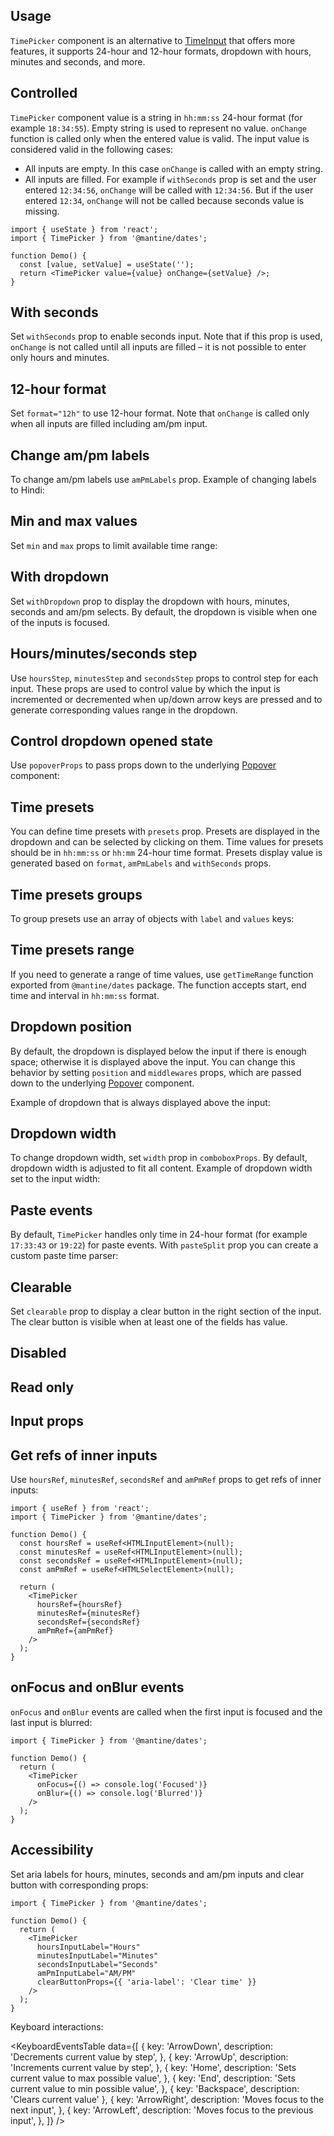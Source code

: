 

## Usage

`TimePicker` component is an alternative to [TimeInput](/dates/time-input) that offers more
features, it supports 24-hour and 12-hour formats, dropdown with hours, minutes and seconds, and
more.

<Demo data={TimePickerDemos.usage} />

## Controlled

`TimePicker` component value is a string in `hh:mm:ss` 24-hour format (for example `18:34:55`).
Empty string is used to represent no value. `onChange` function is called only when the entered value is valid.
The input value is considered valid in the following cases:

- All inputs are empty. In this case `onChange` is called with an empty string.
- All inputs are filled. For example if `withSeconds` prop is set and the user entered `12:34:56`, `onChange` will be called with `12:34:56`. But if the user entered `12:34`, `onChange` will not be called because seconds value is missing.

```tsx
import { useState } from 'react';
import { TimePicker } from '@mantine/dates';

function Demo() {
  const [value, setValue] = useState('');
  return <TimePicker value={value} onChange={setValue} />;
}
```

## With seconds

Set `withSeconds` prop to enable seconds input. Note that if this prop is used,
`onChange` is not called until all inputs are filled – it is not possible
to enter only hours and minutes.

<Demo data={TimePickerDemos.withSeconds} />

## 12-hour format

Set `format="12h"` to use 12-hour format. Note that `onChange` is called only when all inputs are filled
including am/pm input.

<Demo data={TimePickerDemos.format12h} />

## Change am/pm labels

To change am/pm labels use `amPmLabels` prop. Example of changing labels to Hindi:

<Demo data={TimePickerDemos.amPmLabels} />

## Min and max values

Set `min` and `max` props to limit available time range:

<Demo data={TimePickerDemos.minMax} />

## With dropdown

Set `withDropdown` prop to display the dropdown with hours, minutes, seconds and am/pm selects.
By default, the dropdown is visible when one of the inputs is focused.

<Demo data={TimePickerDemos.withDropdown} />

## Hours/minutes/seconds step

Use `hoursStep`, `minutesStep` and `secondsStep` props to control step for each input.
These props are used to control value by which the input is incremented or decremented when
up/down arrow keys are pressed and to generate corresponding values range in the dropdown.

<Demo data={TimePickerDemos.steps} />

## Control dropdown opened state

Use `popoverProps` to pass props down to the underlying [Popover](/core/popover) component:

<Demo data={TimePickerDemos.controlledDropdown} />

## Time presets

You can define time presets with `presets` prop. Presets are displayed in the dropdown and can be selected by clicking on them.
Time values for presets should be in `hh:mm:ss` or `hh:mm` 24-hour time format. Presets
display value is generated based on `format`, `amPmLabels` and `withSeconds` props.

<Demo data={TimePickerDemos.presets} />

## Time presets groups

To group presets use an array of objects with `label` and `values` keys:

<Demo data={TimePickerDemos.presetsGroups} />

## Time presets range

If you need to generate a range of time values, use `getTimeRange` function exported from
`@mantine/dates` package. The function accepts start, end time and interval in `hh:mm:ss` format.

<Demo data={TimePickerDemos.presetsRange} />

## Dropdown position

By default, the dropdown is displayed below the input if there is enough space; otherwise it is displayed above the input.
You can change this behavior by setting `position` and `middlewares` props, which are passed down to the
underlying [Popover](/core/popover) component.

Example of dropdown that is always displayed above the input:

<Demo data={TimePickerDemos.dropdownPosition} />

## Dropdown width

To change dropdown width, set `width` prop in `comboboxProps`. By default,
dropdown width is adjusted to fit all content. Example of dropdown width set
to the input width:

<Demo data={TimePickerDemos.dropdownWidth} />

## Paste events

By default, `TimePicker` handles only time in 24-hour format (for example `17:33:43` or `19:22`) for paste events.
With `pasteSplit` prop you can create a custom paste time parser:

<Demo data={TimePickerDemos.pasteSplit} />

## Clearable

Set `clearable` prop to display a clear button in the right section of the input.
The clear button is visible when at least one of the fields has value.

<Demo data={TimePickerDemos.clearable} />

## Disabled

<Demo data={TimePickerDemos.disabled} />

## Read only

<Demo data={TimePickerDemos.readOnly} />

## Input props

<InputFeatures component="TimePicker" element="div" />

<Demo data={TimePickerDemos.configurator} />

## Get refs of inner inputs

Use `hoursRef`, `minutesRef`, `secondsRef` and `amPmRef` props to get refs of inner inputs:

```tsx
import { useRef } from 'react';
import { TimePicker } from '@mantine/dates';

function Demo() {
  const hoursRef = useRef<HTMLInputElement>(null);
  const minutesRef = useRef<HTMLInputElement>(null);
  const secondsRef = useRef<HTMLInputElement>(null);
  const amPmRef = useRef<HTMLSelectElement>(null);

  return (
    <TimePicker
      hoursRef={hoursRef}
      minutesRef={minutesRef}
      secondsRef={secondsRef}
      amPmRef={amPmRef}
    />
  );
}
```

## onFocus and onBlur events

`onFocus` and `onBlur` events are called when the first input is focused and the last input is blurred:

```tsx
import { TimePicker } from '@mantine/dates';

function Demo() {
  return (
    <TimePicker
      onFocus={() => console.log('Focused')}
      onBlur={() => console.log('Blurred')}
    />
  );
}
```

## Accessibility

Set aria labels for hours, minutes, seconds and am/pm inputs and clear button with corresponding props:

```tsx
import { TimePicker } from '@mantine/dates';

function Demo() {
  return (
    <TimePicker
      hoursInputLabel="Hours"
      minutesInputLabel="Minutes"
      secondsInputLabel="Seconds"
      amPmInputLabel="AM/PM"
      clearButtonProps={{ 'aria-label': 'Clear time' }}
    />
  );
}
```

Keyboard interactions:

<KeyboardEventsTable
  data={[
    {
      key: 'ArrowDown',
      description: 'Decrements current value by step',
    },
    {
      key: 'ArrowUp',
      description: 'Increments current value by step',
    },
    {
      key: 'Home',
      description: 'Sets current value to max possible value',
    },
    {
      key: 'End',
      description: 'Sets current value to min possible value',
    },
    { key: 'Backspace', description: 'Clears current value' },
    {
      key: 'ArrowRight',
      description: 'Moves focus to the next input',
    },
    {
      key: 'ArrowLeft',
      description: 'Moves focus to the previous input',
    },
  ]}
/>
